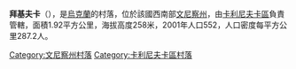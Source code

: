 {{coord|49|30|2|N|28|24|12|E|scale:30000|display=title}}

'''拜基夫卡'''（{{lang-uk|Байківка}}），是[[烏克蘭|烏克蘭]]的村落，位於該國西南部[[文尼察州|文尼察州]]，由[[卡利尼夫卡區|卡利尼夫卡區]]負責管轄，面積1.92平方公里，海拔高度258米，2001年人口552，人口密度每平方公里287.2人。

[[Category:文尼察州村落|Category:文尼察州村落]]
[[Category:卡利尼夫卡區村落|Category:卡利尼夫卡區村落]]


{{Vinnytsia-geo-stub}}